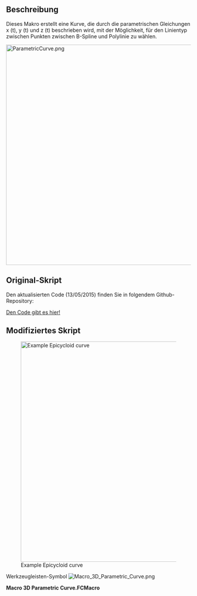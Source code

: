 <languages/>

{{Macro/de
|Name=Macro 3D Parametric Curve
|Translate=Macro 3D Parametric Curve
|Icon=Macro_3D_Parametric_Curve.png
|Description=Zeichnen Sie eine Funktion, die durch die parametrischen Gleichungen x (t), y (t) und z (t) beschrieben wird. Mit der Möglichkeit, für den Linientyp zwischen Punkten zwischen b-Spline und Polylinie zu wählen.
|Author=Lucio Gomez (psicofil)
|Version=2.0
|Date=2015-03-06
|FCVersion=All
|Download=[https://wiki.freecad.org/wiki/images/f/f5/Macro_3D_Parametric_Curve.png ToolBar Icon]
|SeeAlso=[[Macro_Parametric_Curve_FP/de|Macro Parametric Curve FP]]
}}

<span id="Description"></span>
==Beschreibung==

Dieses Makro erstellt eine Kurve, die durch die parametrischen Gleichungen x (t), y (t) und z (t) beschrieben wird, mit der Möglichkeit, für den Linientyp zwischen Punkten zwischen B-Spline und Polylinie zu wählen.

[[File:ParametricCurve.png|600px]]
{{Caption|Example Epicycloid curve‎}}

<span id="Original_Script"></span>
==Original-Skript==

Den aktualisierten Code (13/05/2015) finden Sie in folgendem Github-Repository:

[https://github.com/psicofil/Macros_FreeCAD/blob/master/Macros/ParametricCurve.FCMacro Den Code gibt es hier!]

<span id="Modified_Script"></span>
==Modifiziertes Skript==

[[File:Macro_3D_Parametric_Curve00.png|600px|Example Epicycloid curve‎]]

Werkzeugleisten-Symbol [[Image:Macro_3D_Parametric_Curve.png]]


'''Macro 3D Parametric Curve.FCMacro'''

{{MacroCode|code=

# -*- coding: utf-8 -*-
# Create a 3D parametric Curve.
# Author: Gomez Lucio
# Modified by Laurent Despeyroux on 9th feb 2015
#   - 3 helping variables added a, b and c
#   - enlarged GUI
#   - more flexible GUI
#   - basic error mangement
 
import FreeCAD
from PySide import QtGui,QtCore
import Part
import Draft
from math import *
 
class ParamCurv(QtGui.QWidget):
    def __init__(self):
        super(ParamCurv, self).__init__()
        self.initUI()
    def initUI(self):
        self.t0 = QtGui.QLabel("Equation :",self)
        self.ta = QtGui.QLabel("    a(t) ",self)
        self.la = QtGui.QLineEdit(self)
        self.la.setText("37")
        self.tb = QtGui.QLabel("    b(a,t) ",self)
        self.lb = QtGui.QLineEdit(self)
        self.lb.setText("1")
        self.tc = QtGui.QLabel("    c(a,b,t) ",self)
        self.lc = QtGui.QLineEdit(self)
        self.lc.setText("(a+cos(a*t)*2)*b")
        self.t1 = QtGui.QLabel("    X(a,b,c,t) ",self)
        self.l1 = QtGui.QLineEdit(self)
        self.l1.setText("cos(t)*c")
        self.t2 = QtGui.QLabel("    Y(a,b,c,t) ",self)
        self.l2 = QtGui.QLineEdit(self)
        self.l2.setText("sin(t)*c")
        self.t3 = QtGui.QLabel("    Z(a,b,c,t) ",self)
        self.l3 = QtGui.QLineEdit(self)
        self.l3.setText("0")
        self.t31 = QtGui.QLabel("Parameters :",self)
        self.t4 = QtGui.QLabel("    Min t ",self)
        self.l4 = QtGui.QLineEdit(self)
        self.l4.setText("0")
        self.t5 = QtGui.QLabel("    Max t ",self)
        self.l5 = QtGui.QLineEdit(self)
        self.l5.setText("6.283185")
        self.t6 = QtGui.QLabel("    Interval ",self)
        self.l6 = QtGui.QLineEdit(self)
        self.l6.setText("0.01")
        self.t7 = QtGui.QLabel("Type of Line :",self)
        self.op1 = QtGui.QCheckBox("    Polyline",self)
        self.poly = False
        self.op1.stateChanged.connect(self.polyState)
        self.op1.setCheckState(QtCore.Qt.Checked)
        self.op2 = QtGui.QCheckBox("    Bspline",self)
        self.bsline = False
        self.op2.stateChanged.connect(self.bsplineState)
        self.t8 = QtGui.QLabel("    Closed Curve",self)
        self.op3 = QtGui.QCheckBox("",self)
        self.cclose = False
        self.op3.stateChanged.connect(self.ccloseState)
        self.createbutt = QtGui.QPushButton("Create Curve",self)
        self.exitbutt = QtGui.QPushButton("Close",self)
        layout = QtGui.QGridLayout()
        self.resize(420, 380)
        self.setWindowTitle("Parametric Curve ")
        i = 0
        layout.addWidget(self.t0, i, 0)
        i = i+1
        layout.addWidget(self.ta, i, 0)
        layout.addWidget(self.la, i, 1)
        i = i+1
        layout.addWidget(self.tb, i, 0)
        layout.addWidget(self.lb, i, 1)
        i = i+1
        layout.addWidget(self.tc, i, 0)
        layout.addWidget(self.lc, i, 1)
        i = i+1
        layout.addWidget(self.t1, i, 0)
        layout.addWidget(self.l1, i, 1)
        i = i+1
        layout.addWidget(self.t2, i, 0)
        layout.addWidget(self.l2, i, 1)
        i = i+1
        layout.addWidget(self.t3, i, 0)
        layout.addWidget(self.l3, i, 1)
        i = i+1
        layout.addWidget(self.t31, i, 0)
        i = i+1
        layout.addWidget(self.t4, i, 0)
        layout.addWidget(self.l4, i, 1)
        i = i+1
        layout.addWidget(self.t5, i, 0)
        layout.addWidget(self.l5, i, 1)
        i = i+1
        layout.addWidget(self.t6, i, 0)
        layout.addWidget(self.l6, i, 1)
        i = i+1
        layout.addWidget(self.t8, i, 0)
        layout.addWidget(self.op3, i, 1)
        i = i+1
        layout.addWidget(self.t7, i, 0)
        i = i+1
        layout.addWidget(self.op1, i, 0)
        layout.addWidget(self.op2, i, 1)
        i = i+1
        layout.addWidget(self.createbutt, i, 0)
        layout.addWidget(self.exitbutt, i, 1)
        self.setLayout(layout)
        self.show()
        QtCore.QObject.connect(self.createbutt, QtCore.SIGNAL("pressed()"),self.draw)
        QtCore.QObject.connect(self.exitbutt, QtCore.SIGNAL("pressed()"),self.close)
    def ccloseState(self, state):
        if state == QtCore.Qt.Checked:
            self.cclose = True
        else:
            self.cclose = False
    def bsplineState(self, state):
        if state == QtCore.Qt.Checked:
            self.bsline = True
            self.op1.setCheckState(QtCore.Qt.Unchecked)
        else:
            self.bsline = False
    def polyState(self, state):
        if state == QtCore.Qt.Checked:
            self.poly = True
            self.op2.setCheckState(QtCore.Qt.Unchecked)
        else:
            self.poly = False
    def draw(self):
        msgBox = QtGui.QMessageBox()
        fa = str(self.la.text())
        fb = str(self.lb.text())
        fc = str(self.lc.text())
        fx = str(self.l1.text())
        fy = str(self.l2.text())
        fz = str(self.l3.text())
        t = float(str(self.l4.text()))
        tf = float(self.l5.text())
        intv = float(str(self.l6.text()))
        d=(tf-t)/intv
        matriz = []
        for i in range(int(d)):
            try:
              value="a"
              a=eval(fa)
              value="b"
              b=eval(fb)
              value="c"
              c=eval(fc)
              value="X"
              fxx=eval(fx)
              value="Y"
              fyy=eval(fy)
              value="Z"
              fzz=eval(fz)
            except ZeroDivisionError:
              msgBox.setText("Error division by zero in calculus of "+value+"() for t="+str(t)+" !")
              msgBox.exec_()
            except:
              msgBox.setText("Error in the formula of "+value+"() !")
              msgBox.exec_()
            matriz.append(FreeCAD.Vector(fxx,fyy,fzz))
            t+=intv
        curva = Part.makePolygon(matriz)
        if self.bsline == True:
            Draft.makeBSpline(curva,closed=self.cclose,face=False)
        if self.poly == True:
            Draft.makeWire(curva,closed=self.cclose,face=False)
    def close(self):
        self.hide()
 
ParamCurv()

}}

{{clear}}